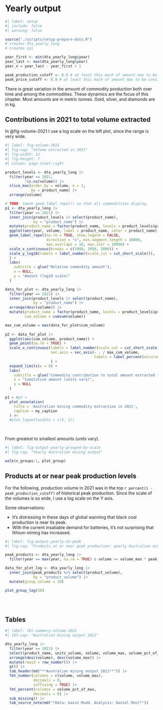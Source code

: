 # Yearly output

```r
#| label: setup
#| include: false
#| warning: false

source("./scripts/setup-prepare-data.R")
# creates dta_yearly_long
# creates cpi

year_first <- min(dta_yearly_long$year)
year_last <- max(dta_yearly_long$year)
year_n = year_last - year_first + 1

peak_production_cutoff <- 0.9 # at least this much of amount_max to be considered peak
peak_price_cutoff <- 0.9 # at least this much of amount_max to be considered peak

```

There is great variation in the amount of commodity production both over time and among the commodities. These dynamics are the focus of this chapter. Most amounts are in metric tonnes. Gold, silver, and diamonds are in kg.

## Contributions in 2021 to total volume extracted

In @fig-volume-2021 I use a log scale on the left plot, since the range is very wide.

```r
#| label: fig-volume-2021
#| fig-cap: "Volume extracted in 2021"
#| fig-width: 12
#| fig-height: 7
#| column: page-inset-right

product_levels <- dta_yearly_long |>
  filter(year == 2021,
         !is.na(volume)) |>
  slice_max(order_by = volume, n = 1,
            by = product_name) |>
  arrange(volume)

# TODO: tweak geom_label_repel() so that all commoditites display.
p1 <- dta_yearly_long |>
  filter(year == 2021) |>
  inner_join(product_levels |> select(product_name),
             by = "product_name") |>
  mutate(product_name = factor(product_name, levels = product_levels$product_name)) |>
  ggplot(aes(year, volume, label = product_name, color = product_name)) +
  geom_label_repel(na.rm = TRUE, show.legend = FALSE,
                   direction = "x", min.segment.length = 10000,
                   max.overlaps = 10, max.iter = 10000) +
  scale_x_continuous(breaks = c(1900, 1950, 2000)) +
  scale_y_log10(labels = label_number(scale_cut = cut_short_scale()),
  ) +
  labs(
    subtitle = glue("Relative commodity amount"),
    x = NULL,
    y = "Amount (log10 scale)"
  )

data_for_plot <- dta_yearly_long |>
  filter(year == 2021) |>
  inner_join(product_levels |> select(product_name),
             by = "product_name") |>
  arrange(desc(volume)) |>
  mutate(product_name = factor(product_name, levels = product_levels$product_name),
         cum_volume = cumsum(volume))

max_cum_volume = max(data_for_plot$cum_volume)
  
p2 <- data_for_plot |>
  ggplot(aes(cum_volume, product_name)) +
  geom_point(na.rm = TRUE) +
  scale_x_continuous(labels = label_number(scale_cut = cut_short_scale()),
                     sec.axis = sec_axis(~ . / max_cum_volume,
                                         labels = label_percent(accuracy = 1))
                     ) +
  expand_limits(x = 0) +
  labs(
    subtitle = glue("Commodity contribution to total amount extracted {round(max_cum_volume / 1e6, digits = 0)}B)"),
    x = "Cumulative amount (units vary)",
    y = NULL
  )

p1 + #p2 +
  plot_annotation(
    title = 'Australian mining commodity extraction in 2021',
    caption = my_caption
  ) #+
  #plot_layout(widths = c(5, 1))

```

<br>

From greatest to smallest amounts (units vary).

```r
#| label: fig-output-yearly-grouped-by-scale
#| fig-cap: "Yearly Australian mining output"

walk(n_groups:1, plot_group)

```

## Products at or near peak production levels

For the following, production volume in 2021 was in the top `r percent(1 - peak_production_cutoff)` of historical peak production. Since the scale of the volumes is so wide, I use a log scale on the Y axis.

Some observations:

* It's distressing in these days of global warming that black coal production is near its peak.
* With the current insatiable demand for batteries, it's not surprising that lithium mining has increased.


```r
#| label: fig-output-yearly-at-peak
#| fig-cap: "Products at or near peak production: yearly Australian mining output"

peak_products <- dta_yearly_long |>
  filter(year == max(year, na.rm = TRUE) & volume >= volume_max * peak_production_cutoff) 

data_for_plot_log <- dta_yearly_long |>
  inner_join(peak_products %>% select(product_volume),
             by = "product_volume") |>
  mutate(group_volume = 10)

plot_group_log(10)
  
```

<br>

## Tables

```r
#| label: tbl-summary-volume-2021
#| tbl-cap: "Australian mining output 2021"

dta_yearly_long |>
  filter(year == 2021) |> 
  select(product_name, units_volume, volume, volume_max, volume_pct_of_max) |>
  arrange(desc(volume), desc(volume_max)) |>
  mutate(rowid = row_number()) |>
  gt() |>
  tab_header(md("**Australian mining output 2021**")) |>
  fmt_number(columns = c(volume, volume_max),
             decimals = 0,
             suffixing = TRUE) |>
  fmt_percent(columns = volume_pct_of_max,
             decimals = 0) |>
  sub_missing() |>
  tab_source_note(md("*Data: Gavin Mudd. Analysis: Daniel Moul*"))

```

<br>
